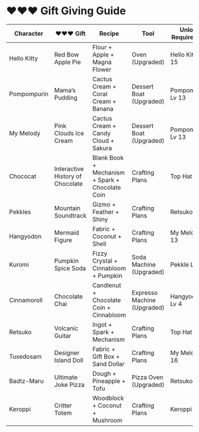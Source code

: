 # ❤️❤️❤️ Gift Giving Guide

| Character | ❤️❤️❤️ Gift | Recipe | Tool | Unlock Requirement |
| --- | --- | --- | --- | --- |
| Hello Kitty | Red Bow Apple Pie | Flour + Apple + Magna Flower | Oven (Upgraded) | Hello Kitty Lv 15 |
| Pompompurin | Mama’s Pudding | Cactus Cream + Coral Cream + Banana | Dessert Boat (Upgraded) | Pompompurin Lv 13 |
| My Melody | Pink Clouds Ice Cream | Cactus Cream + Candy Cloud + Sakura | Dessert Boat (Upgraded) | Pompompurin Lv 13 |
| Chococat | Interactive History of Chocolate | Blank Book + Mechanism + Spark + Chocolate Coin | Crafting Plans | Top Hat Lv 3 |
| Pekkles | Mountain Soundtrack | Gizmo + Feather + Shiny | Crafting Plans | Retsuko Lv 8 |
| Hangyodon | Mermaid Figure | Fabric + Coconut + Shell | Crafting Plans | My Melody Lv 13 |
| Kuromi | Pumpkin Spice Soda | Fizzy Crystal + Cinnabloom + Pumpkin | Soda Machine (Upgraded) | Pekkle Lv 6 |
| Cinnamoroll | Chocolate Chai | Candlenut + Chocolate Coin + Cinnabloom | Expresso Machine (Upgraded) | Hangyodon Lv 4 |
| Retsuko | Volcanic Guitar | Ingot + Spark + Mechanism | Crafting Plans | Top Hat Lv 4 |
| Tuxedosam | Designer Island Doll | Fabric + Gift Box + Sand Dollar | Crafting Plans | My Melody Lv 16 |
| Badtz-Maru | Ultimate Joke Pizza | Dough + Pineapple + Tofu | Pizza Oven (Upgraded) | Retsuko Lv 9 |
| Keroppi | Critter Totem | Woodblock + Coconut + Mushroom | Crafting Plans | Keroppi Lv 10 |